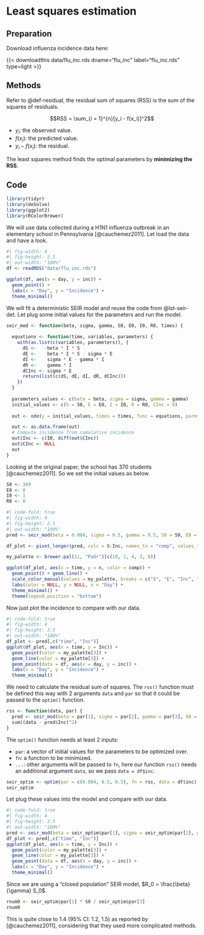 # Least squares estimation

::: {.callout-note}

## Preparation

Download influenza incidence data here:

{{< downloadthis data/flu_inc.rds dname="flu_inc" label="flu_inc.rds" type=light >}}

:::

## Methods

Refer to @def-residual, the residual sum of squares (RSS) is the sum of the squares of residuals.

$$RSS = \sum_{i = 1}^{n}[y_i - f(x_i)]^2$$

-   $y_i$: the observed value.
-   $f(x_i)$: the predicted value.
-   $y_i - f(x_i)$: the residual.

The least squares method finds the optimal parameters by **minimizing the RSS**.

## Code

```r
library(tidyr)
library(deSolve)
library(ggplot2)
library(RColorBrewer)
```

We will use data collected during a H1N1 influenza outbreak in an elementary school in Pennsylvania [@cauchemez2011]. Let load the data and have a look.

```r
#| fig-width: 4
#| fig-height: 2.5
#| out-width: "100%"
df <- readRDS("data/flu_inc.rds")

ggplot(df, aes(x = day, y = inc)) +
  geom_point() +
  labs(x = "Day", y = "Incidence") +
  theme_minimal()
```

We will fit a deterministic SEIR model and reuse the code from @lst-seir-det. Let plug some initial values for the parameters and run the model.

```r
seir_mod <- function(beta, sigma, gamma, S0, E0, I0, R0, times) {
  
  equations <- function(time, variables, parameters) {
    with(as.list(c(variables, parameters)), {
      dS <-   -beta * I * S
      dE <-    beta * I * S - sigma * E
      dI <-    sigma * E - gamma * I
      dR <-    gamma * I
      dCInc <- sigma * E
      return(list(c(dS, dE, dI, dR, dCInc)))
    })
  }
  
  parameters_values <- c(beta = beta, sigma = sigma, gamma = gamma)
  initial_values <- c(S = S0, E = E0, I = I0, R = R0, CInc = 0)
  
  out <- ode(y = initial_values, times = times, func = equations, parms = parameters_values)

  out <- as.data.frame(out)
  # Compute incidence from cumulative incidence
  out$Inc <- c(I0, diff(out$CInc))
  out$CInc <- NULL
  out
}
```

Looking at the original paper, the school has 370 students [@cauchemez2011]. So we set the initial values as below.

```r
S0 <- 369
E0 <- 0
I0 <- 1
R0 <- 0
```

```r
#| code-fold: true
#| fig-width: 4
#| fig-height: 2.5
#| out-width: "100%"
pred <- seir_mod(beta = 0.004, sigma = 0.5, gamma = 0.5, S0 = S0, E0 = E0, I0 = I0, R0 = R0, times = df$day)

df_plot <- pivot_longer(pred, cols = S:Inc, names_to = "comp", values_to = "n")

my_palette <- brewer.pal(11, "PuOr")[c(10, 1, 4, 3, 8)]

ggplot(df_plot, aes(x = time, y = n, color = comp)) +
  geom_point() + geom_line() +
  scale_color_manual(values = my_palette, breaks = c("S", "E", "Inc", "I", "R")) +
  labs(color = NULL, y = NULL, x = "Day") +
  theme_minimal() +
  theme(legend.position = "bottom")
```

Now just plot the incidence to compare with our data.

```r
#| code-fold: true
#| fig-width: 4
#| fig-height: 2.5
#| out-width: "100%"
df_plot <- pred[,c("time", "Inc")]
ggplot(df_plot, aes(x = time, y = Inc)) +
  geom_point(color = my_palette[3]) +
  geom_line(color = my_palette[3]) +
  geom_point(data = df, aes(x = day, y = inc)) +
  labs(x = "Day", y = "Incidence") +
  theme_minimal()
```

We need to calculate the residual sum of squares. The `rss()` function must be defined this way with 2 arguments `data` and `par` so that it could be passed to the `optim()` function.

```r
rss <- function(data, par) {
  pred <- seir_mod(beta = par[1], sigma = par[2], gamma = par[3], S0 = S0, E0 = E0, I0 = I0, R0 = R0, times = 0:(length(data) - 1))
  sum((data - pred$Inc)^2)
}
```

The `optim()` function needs at least 2 inputs:

- `par`: a vector of initial values for the parameters to be optimized over.
- `fn`: a function to be minimized.
- `...`: other arguments will be passed to `fn`, here our function `rss()` needs an additional argument `data`, so we pass `data = df$inc`.

```r
seir_optim <- optim(par = c(0.004, 0.5, 0.5), fn = rss, data = df$inc)
seir_optim
```

Let plug these values into the model and compare with our data.

```r
#| code-fold: true
#| fig-width: 4
#| fig-height: 2.5
#| out-width: "100%"
pred <- seir_mod(beta = seir_optim$par[1], sigma = seir_optim$par[2], gamma = seir_optim$par[3], S0 = S0, E0 = E0, I0 = I0, R0 = R0, times = df$day)
df_plot <- pred[,c("time", "Inc")]
ggplot(df_plot, aes(x = time, y = Inc)) +
  geom_point(color = my_palette[3]) +
  geom_line(color = my_palette[3]) +
  geom_point(data = df, aes(x = day, y = inc)) +
  labs(x = "Day", y = "Incidence") +
  theme_minimal()
```

Since we are using a "closed population" SEIR model, $R_0 = \frac{\beta}{\gamma} S_0$.

```r
rnum0 <- seir_optim$par[1] * S0 / seir_optim$par[3]
rnum0
```

This is quite close to 1.4 (95% CI: 1.2, 1.5) as reported by [@cauchemez2011], considering that they used more complicated methods.